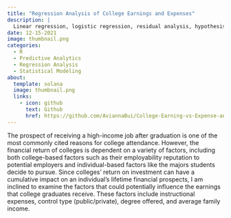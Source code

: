 ```yaml
---
title: "Regression Analysis of College Earnings and Expenses"
description: |
  Linear regression, logistic regression, residual analysis, hypothesis testing
date: 12-15-2021
image: thumbnail.png
categories:
  - R
  - Predictive Analytics
  - Regression Analysis
  - Statistical Modeling
about: 
  template: solana
  image: thumbnail.png
  links: 
    - icon: github
      text: Github
      href: https://github.com/AviannaBui/College-Earning-vs-Expense-and-Control-Type
---
```


The prospect of receiving a high-income job after graduation is one of the most commonly cited reasons for college attendance. However, the financial return of colleges is dependent on a variety of factors, including both college-based factors such as their employability reputation to potential employers and individual-based factors like the majors students decide to pursue. Since colleges’ return on investment can have a cumulative impact on an individual’s lifetime financial prospects, I am inclined to examine the factors that could potentially influence the earnings that college graduates receive. These factors include instructional expenses, control type (public/private), degree offered, and average family income.